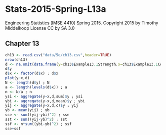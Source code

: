# Stats-2015-Spring-L13a
Engineering Statistics (IMSE 4410) Spring 2015. 
Copyright 2015 by Timothy Middelkoop License CC by SA 3.0

## Chapter 13

```r
ch13 <- read.csv("data/5e/ch13.csv",header=TRUE)
nrow(ch13)
d <- na.omit(data.frame(y=ch13$Example13.1Strength,x=ch13$Example13.1Concentration))
d$y
d$x <- factor(d$x) ; d$x
plot(y~x,d)
N <- length(d$y) ; N
a <- length(levels(d$x)) ; a
n <- N/a ; n
ysi <- aggregate(y~x,d,sum)$y ; ysi
ybi <- aggregate(y~x,d,mean)$y ; ybi
yij <- aggregate(y~x,d,c)$y ; yij 
yb <- mean(yij) ; yb
sse <- sum((yij-ybi)^2) ; sse
sst <- sum((yij-yb)^2) ; sst
ssf <- n*sum((ybi-yb)^2) ; ssf
sse+ssf
```

